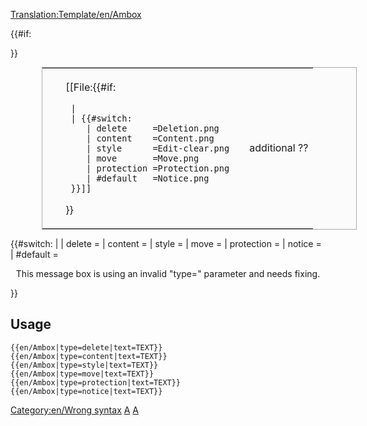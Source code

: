 <noinclude>[[Translation:Template/en/Ambox]]</noinclude><includeonly><table style="margin: 0px 10%; border: 1px solid #aaa; background:#fbfbfb"><tr>
<td style="background:{{#switch:{{{type|}}}
  | delete     =#b22222;
  | content    =#f28500;
  | style      =#f4c430;
  | move       =#9932cc;
  | protection =#f28500;
  | #default   =#1e90ff;
}}"> &nbsp; &nbsp;</td>
<td style="padding: 0.25em 0.5em;">[[File:{{#if:{{{image|}}}
  | {{{image}}}
  | {{#switch:{{{type|}}}
     | delete     =Deletion.png
     | content    =Content.png
     | style      =Edit-clear.png
     | move       =Move.png
     | protection =Protection.png
     | #default   =Notice.png
  }}]]
}}</td>
<td style="{{{textstyle|}}}"> {{{text|}}} </td>
{{#if:{{{imageright|}}}
<td>additional ??</td>
}}</tr></table>

<!-- 
Detect and report usage with faulty "type" parameter:
-->{{#switch:{{{type|}}}
|   <!--No type fed, is also valid input -->
| delete     =
| content    = 
| style      =
| move       =
| protection =
| notice     =
| #default   = <div style="text-align: center;">This message box is using an invalid "type={{{type|}}}" parameter and needs fixing.</div>[[Category:en/Wrong syntax]]
}}
</includeonly>



<noinclude>
==Usage==

<pre>{{en/Ambox|type=delete|text=TEXT}}
{{en/Ambox|type=content|text=TEXT}}
{{en/Ambox|type=style|text=TEXT}}
{{en/Ambox|type=move|text=TEXT}}
{{en/Ambox|type=protection|text=TEXT}}
{{en/Ambox|type=notice|text=TEXT}}</pre>

{{en/Ambox|type=delete|text=TEXT}}
{{en/Ambox|type=content|text=TEXT}}
{{en/Ambox|type=style|text=TEXT}}
{{en/Ambox|type=move|text=TEXT}}
{{en/Ambox|type=protection|text=TEXT}}
{{en/Ambox|type=notice|text=TEXT}}

[[Category:en/Templates|A]][[Category:en/Message boxes|A]]
</noinclude>